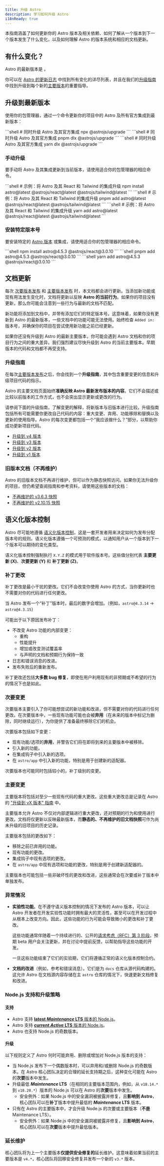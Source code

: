 ```yaml
---
title: 升级 Astro
description: 学习如何升级 Astro
i18nReady: true
---
```



本指南涵盖了如何更新你的 Astro 版本及相关依赖、如何了解从一个版本到下一个版本发生了什么变化，以及如何理解 Astro 的版本系统和相应的文档更新。

## 有什么变化？
Astro 的最新版本是 <Version pkgName="astro" />。

你可以在 [Astro 的更新日志](https://github.com/withastro/astro/blob/main/packages/astro/CHANGELOG.md) 中找到所有变化的详尽列表，并且在我们的[升级指南](#升级指南)中找到升级到每个新的[主要版本](#主要变更)的重要指导。

## 升级到最新版本

使用你的包管理器，通过一个命令更新你的项目中的 Astro 及所有官方集成到最新版本：

<PackageManagerTabs>
  <Fragment slot="npm">
  ```shell
  # 同时升级 Astro 及其官方集成
  npx @astrojs/upgrade
  ```
  </Fragment>
  <Fragment slot="pnpm">
  ```shell
  # 同时升级 Astro 及其官方集成
  pnpm dlx @astrojs/upgrade
  ```
  </Fragment>
  <Fragment slot="yarn">
  ```shell
  # 同时升级 Astro 及其官方集成
  yarn dlx @astrojs/upgrade
  ```
  </Fragment>
</PackageManagerTabs>


### 手动升级

要手动将 Astro 及其集成更新到当前版本，请使用适合你的包管理器的相应命令。

<PackageManagerTabs>
  <Fragment slot="npm">
  ```shell
  # 示例：将 Astro 及其 React 和 Tailwind 的集成升级
  npm install astro@latest @astrojs/react@latest @astrojs/tailwind@latest
  ```
  </Fragment>
  <Fragment slot="pnpm">
  ```shell
  # 示例：将 Astro 及其 React 和 Tailwind 的集成升级
  pnpm add astro@latest @astrojs/react@latest @astrojs/tailwind@latest
  ```
  </Fragment>
  <Fragment slot="yarn">
  ```shell
  # 示例：将 Astro 及其 React 和 Tailwind 的集成升级
  yarn add astro@latest @astrojs/react@latest @astrojs/tailwind@latest
  ```
  </Fragment>
</PackageManagerTabs>

### 安装特定版本号

要安装特定的 [Astro 版本](https://www.npmjs.com/package/astro?activeTab=versions) 或集成，请使用适合你的包管理器的相应命令。

<PackageManagerTabs>
  <Fragment slot="npm">
  ```shell
  npm install astro@4.5.3 @astrojs/react@3.0.10
  ```
  </Fragment>
  <Fragment slot="pnpm">
  ```shell
  pnpm add astro@4.5.3 @astrojs/react@3.0.10
  ```
  </Fragment>
  <Fragment slot="yarn">
  ```shell
  yarn add astro@4.5.3 @astrojs/react@3.0.10
  ```
  </Fragment>
</PackageManagerTabs>


## 文档更新

每次 [次要版本发布](#次要变更) 和 [主要版本发布](#主要变更) 时，本文档都会进行更新。当添加新功能或现有用法发生变化时，文档将更新以反映 **Astro 的当前行为**。如果你的项目没有更新，那么你可能会注意到一些行为与最新的文档不匹配。

新功能将添加到文档中，并带有添加它们的特定版本号。这意味着，如果你没有更新到 Astro 的最新版本，一些文档中的功能可能无法使用。始终检查 `Added in:` 版本号，并确保你的项目在尝试使用新功能之前已经更新。

如果你还没有升级到 Astro 的最新主要版本，你可能会遇到 Astro 文档和你的项目行为之间的重大差异。我们强烈建议尽快升级到 Astro 的当前主要版本。早期版本的代码和文档都不再受支持。

### 升级指南

在每次[主要版本发布](#主要变更)之后，你会找到一个**升级指南**，其中包含重要变更的信息和升级项目代码的指示。

Astro 的主要文档页面始终**准确反映 Astro 最新发布版本的内容**。它们不会描述或比较以前版本的工作方式，也不会突出显示更新或更改的行为。

请参阅下面的升级指南，了解变更的解释，将新版本与旧版本进行比较。升级指南包括所有可能需要你更改自己代码的内容：重大变更、弃用、功能移除和替换以及更新的使用指导。Astro 的每次变更都包括一个“我应该做什么？”部分，以帮助你成功更新项目代码。

- [升级到 v4 版本](/zh-cn/guides/upgrade-to/v4/)
- [升级到 v3 版本](/zh-cn/guides/upgrade-to/v3/)
- [升级到 v2 版本](/zh-cn/guides/upgrade-to/v2/)
- [升级到 v1 版本](/zh-cn/guides/upgrade-to/v1/)

### 旧版本文档（不再维护）

Astro 的旧版本文档不再进行维护，但可以作为静态快照访问。如果你无法升级你的项目，但仍希望查阅指南和参考资料，请使用这些版本的文档：

- [不再维护的 v3.6.3 快照](https://docs-git-v3-docs-unmaintained-astrodotbuild.vercel.app/)
- [不再维护的 v2.10.15 快照](https://deploy-preview-4405--astro-docs-2.netlify.app/zh-cn/getting-started/)


## 语义化版本控制

Astro 尽可能地遵循 [语义化版本控制](https://semver.org/)，这是一套开发者用来决定如何为发布分配版本号的规则。语义化版本遵循一个可预测的模式，以通知用户从一个版本到下一个版本可以期待的变化类型。

语义化版本控制强制执行 `X.Y.Z` 的模式用于软件版本号。这些值分别代表 **主要更新 (X)**、**次要更新 (Y)** 和 **补丁更新 (Z)**。

### 补丁更改

补丁更改是最小干扰的更改。它们不会改变你使用 Astro 的方式，当你更新时也不需要对你的代码进行任何更改。

当 Astro 发布一个“补丁”版本时，最后的数字会增加。（例如，`astro@4.3.14` -> `astro@4.3.15`）

可能出于以下原因发布补丁：

- 不改变 Astro 功能的内部变更：
  - 重构
  - 性能提升
  - 增加或改变测试覆盖率
  - 与声明的文档和预期行为保持一致
- 日志和错误消息的改进。
- 发布失败后的重新发布。

补丁更改还包括**大多数 bug 修复**，即使在用户利用现有的非预期或不希望的行为的情况下也是如此。


### 次要变更

次要版本主要引入了你可能想尝试的新功能和改进，但不需要对你的代码进行任何更改。在次要版本中，一些现有功能可能也会被**弃用**（在未来的版本中标记为删除，同时继续运行），为你提供了准备最终移除它们的机会。

次要版本包括如下变更：

- 现有功能/选项的**弃用**，并警告它们将在即将到来的主要版本中被移除。
- 引入新的功能。
- 在集成钩子中引入新的选项。
- 在 `astro/app` 中引入新的功能，特别是用于创建新的适配器。

次要版本也可能同时包括较小的，补丁级别的变更。

### 主要变更

主要版本将包括对至少一些现有代码的重大更改。这些重大更改总是记录在 Astro 的 ["升级到 vX 版本" 指南](#升级指南) 中。

主要版本允许 Astro 不仅对内部逻辑进行重大更改，还对预期的行为和使用进行更改。文档将仅更新以反映最新版本，而**静态的、不再维护的旧文档快照**可作为尚未升级的旧项目的历史记录。

主要版本包括的更改如下：

- 移除之前已弃用的功能。
- 现有功能的更改。
- 集成钩子中现有选项的更改。
- 在 `astro/app` 中现有选项和功能的更改，特别是用于创建新适配器的。

主要版本也可能包括一些非破坏性的更改和改进，这些通常会在次要或补丁版本中单独发布。

### 异常情况

- **实验性功能**。在不遵守语义版本控制的情况下发布的 Astro 版本，可以让 Astro 开发者在开发实验性功能时拥有最大的灵活性，甚至可以在开发过程中从根本上改变方向。因此，这些功能的行为可能会导致微小的更改和补丁更改。

  这些功能通常伴随着一个持续进行的、公开的[请求考虑（RFC）第 3 阶段](https://github.com/withastro/roadmap#stage-3-rfc--development)。预期 beta 用户会关注更新，并在讨论中提前反馈，以帮助指导这些功能的开发。

  一旦这些功能结束了它们的实验期，它们将遵循正常的语义化版本控制合约。

- **文档的改进**（例如，参考和错误消息）。它们是为 `docs` 仓库从源代码构建的。这允许 Astro 在文档源内容存储在主 `astro` 仓库的情况下，快速更新文档修复和改进。

### Node.js 支持和升级策略

#### 支持

- Astro 支持 [**latest _Maintenance_ LTS** 版本的 Node.js](https://nodejs.org/en/about/previous-releases#release-schedule)。
- Astro 支持 [**current _Active_ LTS** 版本的 Node.js](https://nodejs.org/en/about/previous-releases#release-schedule)。
- Astro 也支持 Node.js 的奇数版本。

#### 升级

以下规则定义了 Astro 何时可能弃用、删除或增加对 Node.js 版本的支持：

- 当 Node.js 发布下一个偶数版本时，可以弃用和/或删除 Node.js 的奇数版本。在 Astro 核心团队决定的合理的延长支持期之后，这种变化可能在 Astro 的**次要**版本中发生。
- 升级最低 **_Maintenance_ LTS**（在相同的主要版本范围内，例如，从 `v18.14.*` 到 `v18.20.*`）版本的 Node.js 可以在 Astro 的**次要**版本中发生。
  - 安全例外：如果 Node.js 中的安全漏洞被披露并修复，且**影响到 Astro**，核心团队可以在**补丁**版本中提升最低的 **_Maintenance_ LTS** 版本。
- 只有在 Astro 的主要版本中，才会升级 Node.js 的次要或主要版本（**不是** Maintenance LTS）。
  - 安全例外：如果 Node.js 中的安全漏洞被披露并修复，且**影响到 Astro**，核心团队可以在**次要**版本中提升最低版本。

### 延长维护

核心团队将为上一个主要版本**仅提供安全修复的**延长维护。这意味着如果当前的主要版本是 `v4.*`，核心团队将回移安全修复并发布一个新的 `v3.*` 版本。
